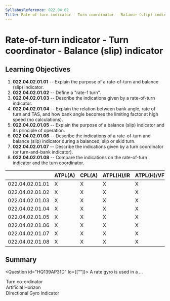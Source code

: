 ```yaml
---
SyllabusReference: 022.04.02
Title: Rate-of-turn indicator - Turn coordinator - Balance (slip) indicator
---
```


# Rate-of-turn indicator - Turn coordinator - Balance (slip) indicator

## Learning Objectives

1.  **022.04.02.01.01** -- Explain the purpose of a rate-of-turn and balance
    (slip) indicator.
2.  **022.04.02.01.02** -- Define a "rate-1 turn".
3.  **022.04.02.01.03** -- Describe the indications given by a rate-of-turn
    indicator.
4.  **022.04.02.01.04** -- Explain the relation between bank angle, rate of turn
    and TAS, and how bank angle becomes the limiting factor at high speed (no
    calculations).
5.  **022.04.02.01.05** -- Explain the purpose of a balance (slip) indicator and
    its principle of operation.
6.  **022.04.02.01.06** -- Describe the indications of a rate-of-turn and balance
    (slip) indicator during a balanced, slip or skid turn.
7.  **022.04.02.01.07** -- Describe the indications given by a turn coordinator
    (or turn-and-bank indicator).
8.  **022.04.02.01.08** -- Compare the indications on the rate-of-turn indicator
    and the turn coordinator.

|                 | ATPL(A) | CPL(A) | ATPL(H)/IR | ATPL(H)/VFR | CPL(H) | IR  | CBIR(A) |
| --------------- | ------- | ------ | ---------- | ----------- | ------ | --- | ------- |
| 022.04.02.01.01 | X       | X      | X          | X           | X      | X   | X       |
| 022.04.02.01.02 | X       | X      | X          | X           | X      | X   | X       |
| 022.04.02.01.03 | X       | X      | X          | X           | X      | X   | X       |
| 022.04.02.01.04 | X       | X      | X          | X           | X      | X   | X       |
| 022.04.02.01.05 | X       | X      | X          | X           | X      | X   | X       |
| 022.04.02.01.06 | X       | X      | X          | X           | X      | X   | X       |
| 022.04.02.01.07 | X       | X      | X          | X           | X      | X   | X       |
| 022.04.02.01.08 | X       | X      | X          | X           | X      | X   | X       |

## Summary

<Question id="HQ139AP31D" lo={[""]}>
  <Text variant="multipleCorrect" select={3}>
    A rate gyro is used in a ...
  </Text>

  <Option correct>Turn co-ordinator</Option>
  <Option>Artificial Horizon</Option>
  <Option>Directional Gyro Indicator</Option>
</Question>
